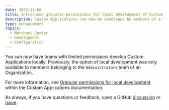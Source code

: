 ```yaml
---
date: 2023-11-08
title: Introduced granular permissions for local development of Custom Applications
description: Custom Applications can now be developed by members of a Team with limited permissions.
type: enhancement
topics:
  - Merchant Center
  - Development
  - Configuration
---
```


You can now have teams with limited permissions develop Custom Applications locally. Previously, the option of local development was only available to members belonging to the `Administrators` team of an Organization.

For more information, see [Granular permissions for local development](/help-needed#granular-permissions-for-local-development) within the Custom Applications documentation.

As always, if you have questions or feedback, open a GitHub [discussion](https://github.com/commercetools/merchant-center-application-kit/discussions) or [issue](https://github.com/commercetools/merchant-center-application-kit/issues).
